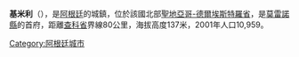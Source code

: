 {{Coord|27|38|S|62|25|W|display=title}}

'''基米利'''（{{lang-es|Quimilí}}），是[[阿根廷|阿根廷]]的城鎮，位於該國北部[[聖地亞哥-德爾埃斯特羅省|聖地亞哥-德爾埃斯特羅省]]，是[[莫雷諾縣|莫雷諾縣]]的首府，距離[[查科省|查科省]]界線80公里，海拔高度137米，2001年人口10,959。

{{Argentina-geo-stub}}
[[Category:阿根廷城市|Category:阿根廷城市]]